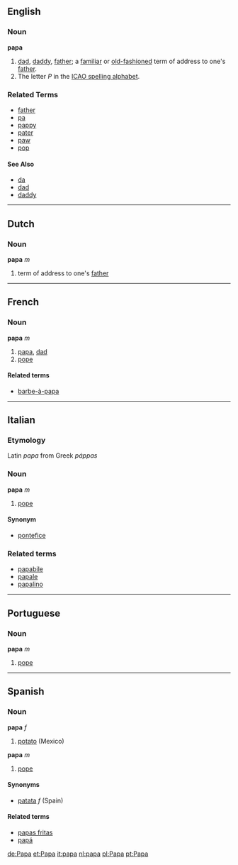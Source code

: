 ==English==
===Noun===
'''papa'''

# [[dad]], [[daddy]], [[father]]; a [[familiar]] or [[old-fashioned]] term of address to one's [[father]].
#The letter ''P'' in the [[ICAO spelling alphabet]].

<!-- 'papa' is a familiar form, not a formal form. -->

===Related Terms===
*[[father]]
*[[pa]]
*[[pappy]]
*[[pater]]
*[[paw]]
*[[pop]]

====See Also==== <!--not synonyms, because these are not familiar or old-fashioned-->
*[[da]]
*[[dad]]
*[[daddy]]

----

==Dutch==
===Noun===
'''papa''' ''m''

# term of address to one's [[father]]

----

==French==
===Noun===
'''papa''' ''m''

# [[papa]], [[dad]]
# [[pope]]

====Related terms====
*[[barbe-à-papa]]

----

==Italian==
===Etymology===
Latin ''papa'' from Greek ''páppas''
===Noun===
'''papa''' ''m''

# [[pope]]

====Synonym====
*[[pontefice]]

===Related terms===
*[[papabile]]
*[[papale]]
*[[papalino]]

----

==Portuguese==
===Noun===
'''papa''' ''m''

# [[pope]]

----

==Spanish==

===Noun===
'''papa''' ''f''
#[[potato]] (Mexico)

'''papa''' ''m''
#[[pope]]

====Synonyms====
*[[patata]] ''f'' (Spain)

====Related terms====
*[[papas fritas]]
*[[papá]]

[[de:Papa]]
[[et:Papa]]
[[it:papa]]
[[nl:papa]]
[[pl:Papa]]
[[pt:Papa]]